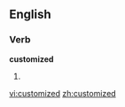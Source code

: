 
==English==

===Verb===
'''customized'''

# {{past of|[[customize]]}}

[[vi:customized]]
[[zh:customized]]